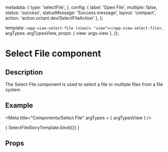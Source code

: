 

  metadata: {
    type: 'selectFile',
  },
  config: {
    label: 'Open File',
    multiple: false,
    status: 'success',
    statusMessage: 'Success message',
    layout: 'compact',
    action: 'action.octant.dev/SelectFileAction'
  },
};

  template: `<app-view-select-file [view]= "view"></app-view-select-file>`,
  argTypes: argTypesView,
  props: { view: args.view },
});

<h1>Select File component</h1>
<h2>Description</h2>

<p>The Select File component is used to select a file or multiple files from a file system</p>
<h2>Example</h2>

<Meta title="Components/Select File" argTypes = { argTypesView } />

<Canvas withToolbar>
  <Story name="Select File component"
         parameters={{ docs: selectFileDocs }}
         args= {{ view: selectFileView }}>
    { SelectFileStoryTemplate.bind({}) }
  </Story>
</Canvas>

<h2>Props</h2>
<ArgsTable story = "Select File component" />

